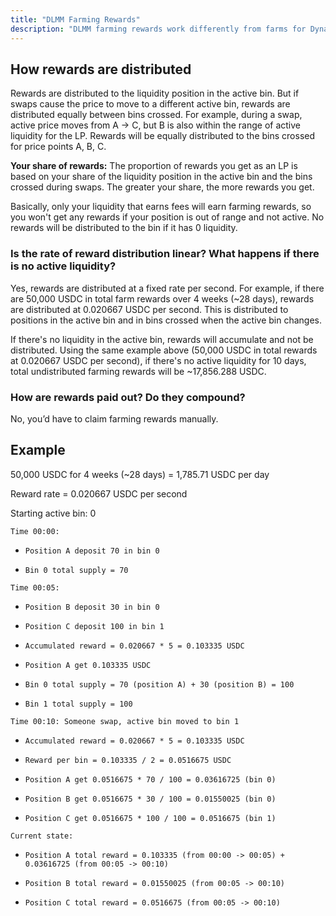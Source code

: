 ```yaml
---
title: "DLMM Farming Rewards"
description: "DLMM farming rewards work differently from farms for Dynamic Pools. There are no LP tokens to stake into a farm. You start earning DLMM farming rewards once you deposit liquidity in a price range that covers the active bin."
---
```


## How rewards are distributed

Rewards are distributed to the liquidity position in the active bin. But if swaps cause the price to move to a different active bin, rewards are distributed equally between bins crossed. For example, during a swap, active price moves from A -> C, but B is also within the range of active liquidity for the LP. Rewards will be equally distributed to the bins crossed for price points A, B, C.

**Your share of rewards:** The proportion of rewards you get as an LP is based on your share of the liquidity position in the active bin and the bins crossed during swaps. The greater your share, the more rewards you get.

Basically, only your liquidity that earns fees will earn farming rewards, so you won't get any rewards if your position is out of range and not active. No rewards will be distributed to the bin if it has 0 liquidity.

### Is the rate of reward distribution linear? What happens if there is no active liquidity?

Yes, rewards are distributed at a fixed rate per second. For example, if there are 50,000 USDC in total farm rewards over 4 weeks (\~28 days), rewards are distributed at 0.020667 USDC per second. This is distributed to positions in the active bin and in bins crossed when the active bin changes.

If there's no liquidity in the active bin, rewards will accumulate and not be distributed. Using the same example above (50,000 USDC in total rewards at 0.020667 USDC per second), if there's no active liquidity for 10 days, total undistributed farming rewards will be \~17,856.288 USDC.

### **How are rewards paid out? Do they compound?**

No, you’d have to claim farming rewards manually.

## Example

50,000 USDC for 4 weeks (\~28 days) = 1,785.71 USDC per day

Reward rate = 0.020667 USDC per second

Starting active bin: 0

`Time 00:00:`

* `Position A deposit 70 in bin 0`

* `Bin 0 total supply = 70`

`Time 00:05:`

* `Position B deposit 30 in bin 0`

* `Position C deposit 100 in bin 1`

* `Accumulated reward = 0.020667 * 5 = 0.103335 USDC`

* `Position A get 0.103335 USDC`

* `Bin 0 total supply = 70 (position A) + 30 (position B) = 100`

* `Bin 1 total supply = 100`

`Time 00:10: Someone swap, active bin moved to bin 1`

* `Accumulated reward = 0.020667 * 5 = 0.103335 USDC`

* `Reward per bin = 0.103335 / 2 = 0.0516675 USDC`

* `Position A get 0.0516675 * 70 / 100 = 0.03616725 (bin 0)`

* `Position B get 0.0516675 * 30 / 100 = 0.01550025 (bin 0)`

* `Position C get 0.0516675 * 100 / 100 = 0.0516675 (bin 1)`

`Current state:`

* `Position A total reward = 0.103335 (from 00:00 -> 00:05) + 0.03616725 (from 00:05 -> 00:10)`

* `Position B total reward = 0.01550025 (from 00:05 -> 00:10)`

* `Position C total reward = 0.0516675 (from 00:05 -> 00:10)`
